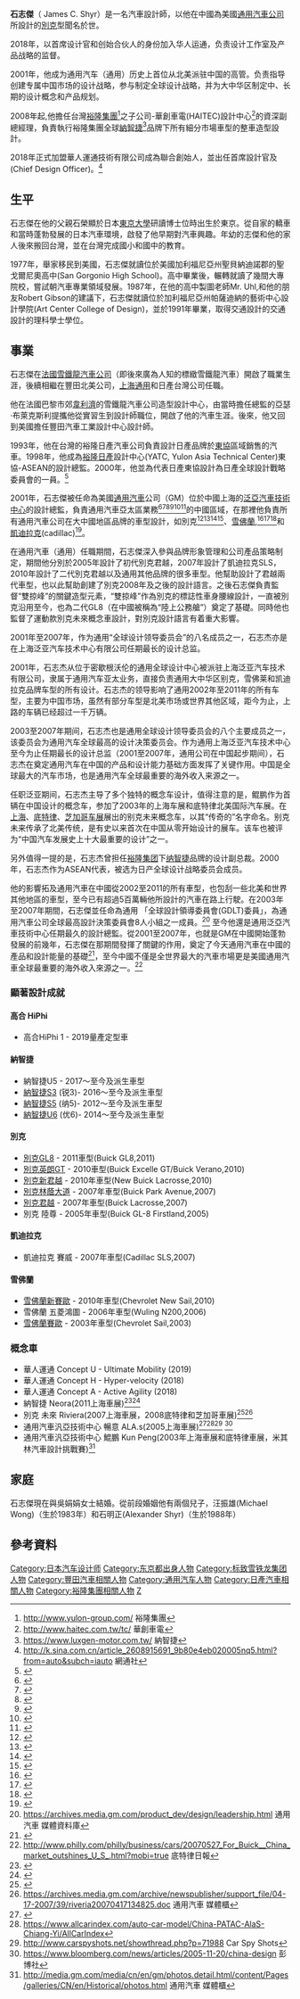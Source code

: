 {{多個問題|
{{Advert|time=2021-05-19T00:26:34+00:00}}
{{Autobiography|time=2021-05-19T00:26:34+00:00}}
{{COI|time=2021-05-19T00:26:34+00:00}}
}}
'''石志傑'''（ James C. Shyr）是一名汽車設計師，以他在中國為美國[[通用汽車公司|通用汽車公司]]所設計的[[別克|別克]]型聞名於世。

2018年，以首席设计官和创始合伙人的身份加入华人运通，负责设计工作室及产品战略的监督。

2001年，他成为通用汽车（通用）历史上首位从北美派驻中国的高管。负责指导创建专属中国市场的设计战略，参与制定全球设计战略，并为大中华区制定中、长期的设计概念和产品规划。

2008年起,他擔任台灣[[裕隆集團|裕隆集團]]<ref>http://www.yulon-group.com/ {{Wayback|url=http://www.yulon-group.com/ |date=20170312062708 }} 裕隆集團</ref>之子公司-華創車電(HAITEC)設計中心<ref>http://www.haitec.com.tw/tc/ {{Wayback|url=http://www.haitec.com.tw/tc/ |date=20170312044403 }} 華創車電</ref>的資深副總經理，負責執行裕隆集團全球[[納智捷|納智捷]]<ref>https://www.luxgen-motor.com.tw/ {{Wayback|url=https://www.luxgen-motor.com.tw/ |date=20170312064512 }} 納智捷</ref>品牌下所有細分市場車型的整車造型設計。

2018年正式加盟華人運通技術有限公司成為聯合創始人，並出任首席設計官及(Chief Design Officer)。<ref>http://k.sina.com.cn/article_2608915691_9b80e4eb020005nq5.html?from=auto&subch=iauto {{Wayback|url=http://k.sina.com.cn/article_2608915691_9b80e4eb020005nq5.html?from=auto&subch=iauto |date=20201022073251 }} 網通社</ref>

== 生平 ==
石志傑在他的父親石榮顯於日本[[東京大學|東京大學]]研讀博士位時出生於東京。從自家的轎車和當時蓬勃發展的日本汽車環境，啟發了他早期對汽車興趣。年幼的志傑和他的家人後來搬回台灣，並在台灣完成國小和國中的教育。

1977年，舉家移民到美國，石志傑就讀位於美國加利福尼亞州聖貝納迪諾郡的聖戈爾尼奧高中(San Gorgonio High School)。高中畢業後，輾轉就讀了幾間大專院校，嘗試朝汽車專業領域發展。1987年，在他的高中製圖老師Mr. Uhl,和他的朋友Robert Gibson的建議下，石志傑就讀位於加利福尼亞州帕薩迪納的藝術中心設計學院(Art Center College of Design)，並於1991年畢業，取得交通設計的交通設計的理科學士學位。

== 事業 ==
石志傑在[[法國|法國]][[雪鐵龍|雪鐵龍汽車公司]]（即後來廣為人知的標緻雪鐵龍汽車）開啟了職業生涯，後續相繼在豐田北美公司，[[上海通用|上海通用]]和日產台灣公司任職。

他在法國巴黎市郊[[韋利濟|韋利濟]]的雪鐵龍汽車公司造型設計中心，由當時擔任總監的亞瑟·布萊克斯利提攜他從實習生到設計師職位，開啟了他的汽車生涯。後來，他又回到美國擔任豐田汽車工業設計中心設計師。

1993年，他在台灣的裕隆日產汽車公司負責設計日產品牌於[[東南亞國家協會|東協]]區域銷售的汽車。1998年，他成為[[裕隆日產|裕隆日產]]設計中心(YATC, Yulon Asia Technical Center)東協-ASEAN的設計總監。2000年，他並為代表日產東協設計為日產全球設計戰略委員會的一員。<ref>{{cite news|title=Red-obsessed China prefers black cars,|url=http://app1.chinadaily.com.cn/star/2003/1106/fe22-2.html|accessdate=13 March 2013|newspaper=上海英文星報|date=2003-11-06|deadurl=yes|archiveurl=http://archive.wikiwix.com/cache/20130315232710/http://app1.chinadaily.com.cn/star/2003/1106/fe22-2.html|archivedate=2013年3月15日}}</ref>

2001年，石志傑被任命為美國[[通用汽車|通用汽車]]公司（GM）位於中國上海的[[泛亞汽車技術中心|泛亞汽車技術中心]]的設計總監，負責通用汽車亞太區業務<ref>{{cite web|title=China's Buick Infatuation|url=http://web.ku.edu/~cshenoy/China%20Articles/buick_infatuation_wsj_07-22-2004.pdf|publisher=華爾街日報}}{{dead link|date=2018年1月 |bot=InternetArchiveBot |fix-attempted=yes }}</ref><ref>{{cite web|title=The Fuel-Sipping Sedan That's the Hot Seller in China|url=http://www.nytimes.com/2005/10/26/automobiles/autospecial/26bradsher.html?pagewanted=print&_r=1&|work=紐約時報|accessdate=13 March 2013}}</ref><ref>{{cite web|title=What Should a Chinese Car Look Like?|url=http://www.nytimes.com/2007/04/22/automobiles/22SHOW.html?pagewanted=all&_r=0|work=紐約時報}}</ref><ref>{{cite web|title=At the Beijing Auto Show,Signs of a Behemoth to Come|url=http://www.nytimes.com/2004/10/27/automobiles/27BRAD.html|work=紐約時報|accessdate=2013-06-05|archive-date=2015-05-28|archive-url=https://web.archive.org/web/20150528070623/http://www.nytimes.com/2004/10/27/automobiles/27BRAD.html|dead-url=no}}</ref><ref>{{cite web|title=GM's China Designers Coming on Strong|url=http://wardsauto.com/news-amp-analysis/gm-s-china-designers-coming-strong|work=汽車世界雜誌 March 2013|accessdate=2013-06-05|archive-date=2013-04-26|archive-url=https://web.archive.org/web/20130426235701/http://wardsauto.com/news-amp-analysis/gm-s-china-designers-coming-strong|dead-url=no}}</ref><ref>{{cite web|title=Coming on Strong|url=http://wardsauto.com/news-amp-analysis/coming-strong|work=汽車世界雜誌 March 2013|accessdate=2013-06-05|archive-date=2013-06-15|archive-url=https://web.archive.org/web/20130615232544/http://wardsauto.com/news-amp-analysis/coming-strong|dead-url=no}}</ref>的中國區域，在那裡他負責所有通用汽車公司在大中國地區品牌的車型設計，如別克<ref>{{cite web|title=Buick China's cup of tea|url=http://articles.chicagotribune.com/2006-03-26/business/0603260182_1_gm-asia-pacific-automotive-resources-asia-president-of-gm-china|work=芝加哥論壇報|accessdate=13 March 2013|archive-date=2016-03-04|archive-url=https://web.archive.org/web/20160304065030/http://articles.chicagotribune.com/2006-03-26/business/0603260182_1_gm-asia-pacific-automotive-resources-asia-president-of-gm-china|dead-url=no}}</ref><ref>{{cite web|title=Made in China|url=http://www.fastcompany.com/59224/made-china|work=高成長公司(美國)|accessdate=13 March 2013|archive-date=2016-01-15|archive-url=https://web.archive.org/web/20160115145332/http://www.fastcompany.com/59224/made-china|dead-url=no}}</ref><ref name="autonewschina">{{cite web|title=Automakers adapt cars to Chinese tastes|url=http://www.autonewschina.com/en/printarticle.asp?id=8|work=中國汽車新聞|accessdate=13 March 2013|archive-date=2016-03-04|archive-url=https://web.archive.org/web/20160304122023/http://www.autonewschina.com/en/printarticle.asp?id=8|dead-url=no}}</ref><ref>{{cite web|title=Next Buick LaCrosse designed in China|url=http://www.gminsidenews.com/forums/f74/next-buick-lacrosse-designed-china-46635/|work=GM Inside News Forum|accessdate=2013-06-05|archive-date=2016-03-03|archive-url=https://web.archive.org/web/20160303233606/http://www.gminsidenews.com/forums/f74/next-buick-lacrosse-designed-china-46635/|dead-url=no}}</ref>、[[雪佛蘭|雪佛蘭]],<ref>{{cite web|title=Online Extra: Shaping Cars for the Chinese|url=http://www.businessweek.com/stories/2005-11-20/online-extra-shaping-cars-for-the-chinese|work=商業週刊|accessdate=13 March 2013}}</ref><ref>{{cite web|title=China: Let A Thousand Brands Bloom|url=http://www.businessweek.com/stories/2005-10-16/china-let-a-thousand-brands-bloom|work=商業週刊|accessdate=13 March 2013|archive-date=2013-05-24|archive-url=https://web.archive.org/web/20130524084508/http://www.businessweek.com/stories/2005-10-16/china-let-a-thousand-brands-bloom|dead-url=no}}</ref><ref>{{cite web|title=Distinctly Chinese|url=http://www.utsandiego.com/uniontrib/20050423/news_lz1dd23chines.html|work=The San Diego Union-Tribune|accessdate=13 March 2013}}</ref>和[[凱迪拉克|凱迪拉克]](cadillac)<ref>{{cite web|title=Chinese Cadillac Offers a Glimpse Of GM's Future|url=http://online.wsj.com/article/SB116370925620225464.html|work=華爾街日報|accessdate=13 March 2013}}</ref>。

在通用汽車（通用）任職期間，石志傑深入參與品牌形象管理和公司產品策略制定，期間他分別於2005年設計了初代別克君越，2007年設計了凱迪拉克SLS，2010年設計了二代別克君越以及通用其他品牌的很多車型。他幫助設計了君越兩代車型，也以此幫助創建了別克2008年及之後的設計語言。之後石志傑負責監督“雙掠峰”的關鍵造型元素，“雙掠峰”作為別克的標誌性車身腰線設計，一直被別克沿用至今，也為二代GL8（在中國被稱為“陸上公務艙”）奠定了基礎。同時他也監督了運動款別克未來概念車設計，對別克設計語言有着重大影響。

2001年至2007年，作为通用“全球设计领导委员会”的八名成员之一，石志杰亦是在上海泛亚汽车技术中心有限公司任期最长的设计总监。

2001年，石志杰从位于密歇根沃伦的通用全球设计中心被派驻上海泛亚汽车技术有限公司，隶属于通用汽车亚太业务，直接负责通用大中华区别克，雪佛莱和凯迪拉克品牌车型的所有设计。石志杰的领导影响了通用2002年至2011年的所有车型，主要为中国市场，虽然有部分车型是北美市场或世界其他区域，距今为止，上路的车辆已经超过一千万辆。

2003至2007年期间，石志杰也是通用全球设计领导委员会的八个主要成员之一，该委员会为通用汽车全球最高的设计决策委员会。作为通用上海泛亚汽车技术中心至今为止任期最长的设计总监（2001至2007年，通用公司在中国起步期间），石志杰在奠定通用汽车在中国的产品和设计能力基础方面发挥了关键作用。中国是全球最大的汽车市场，也是通用汽车全球最重要的海外收入来源之一。

任职泛亚期间，石志杰主导了多个独特的概念车设计，值得注意的是，鲲鹏作为首辆在中国设计的概念车，参加了2003年的上海车展和底特律北美国际汽车展。在[[上海|上海]]、[[底特律|底特律]]、[[芝加哥车展|芝加哥车展]]展出的别克未来概念车，以其“传奇的”名字命名。别克未来传承了北美传统，是有史以来首次在中国从零开始设计的展车。该车也被评为“中国汽车发展史上十大最重要的设计”之一。

另外值得一提的是，石志杰曾担任[[裕隆集团|裕隆集团]]下[[纳智捷|纳智捷]]品牌的设计副总裁。2000年，石志杰作为ASEAN代表，被选为日产全球设计战略委员会成员。

他的影響拓及通用汽車在中國從2002至2011的所有車型，也包刮一些北美和世界其他地區的車型，至今已有超過5百萬輛他所設計的汽車在路上行駛。在2003年至2007年期間，石志傑並任命為通用 「全球設計領導委員會(GDLT)委員」，為通用汽車公司全球最高設計決策委員會8人小組之一成員。<ref>https://archives.media.gm.com/product_dev/design/leadership.html {{Wayback|url=https://archives.media.gm.com/product_dev/design/leadership.html |date=20111026171132 }} 通用汽車 媒體資料庫</ref> 至今他還是通用泛亞汽車技術中心任期最久的設計總監。從2001至2007年，也就是GM在中國開始蓬勃發展的前幾年，石志傑在那期間發揮了關鍵的作用，奠定了今天通用汽車在中國的產品和設計能量的基礎<ref>{{cite web|title=3DExperience Forum (2012, Nov. 20~21)|url=http://www.3ds.com/company/events/3dexperience-forum-europe/featured-speakers/|work=達梭系統|accessdate=13 March 2013|deadurl=yes|archiveurl=https://archive.is/20130628085136/http://www.3ds.com/company/events/3dexperience-forum-europe/featured-speakers/|archivedate=2013年6月28日}}</ref>，至今中國不僅是全世界最大的汽車市場更是美國通用汽車全球最重要的海外收入來源之一。<ref>http://www.philly.com/philly/business/cars/20070527_For_Buick__China_market_outshines_U_S_.html?mobi=true {{Wayback|url=http://www.philly.com/philly/business/cars/20070527_For_Buick__China_market_outshines_U_S_.html?mobi=true |date=20170312060752 }} 底特律日報</ref>

=== 顯著設計成就 ===

==== 高合 HiPhi ====
* 高合HiPhi 1 - 2019量產定型車

==== 納智捷 ====
* 納智捷U5 - 2017～至今及派生車型
* [[納智捷S3|納智捷S3]] (锐3)- 2016～至今及派生車型
* [[納智捷S5|納智捷S5]] (纳5)- 2012～至今及派生車型
* [[納智捷U6|納智捷U6]] (优6)- 2014～至今及派生車型

==== 別克 ====

*[[別克GL8|別克GL8]] - 2011車型(Buick GL8,2011)
*[[別克英朗GT|別克英朗GT]] - 2010車型(Buick Excelle GT/Buick Verano,2010)
*[[別克君越|別克新君越]] - 2010年車型(New Buick Lacrosse,2010)
*[[別克林蔭大道|別克林蔭大道]] - 2007年車型(Buick Park Avenue,2007)
*[[別克君越|別克君越]] - 2007年車型(Buick Lacrosse,2007)
*別克 陸尊 - 2005年車型(Buick GL-8 Firstland,2005)

==== 凱迪拉克 ====

*凱迪拉克 賽威 - 2007年車型(Cadillac SLS,2007)

==== 雪佛蘭 ====

*[[雪佛蘭新賽歐|雪佛蘭新賽歐]] - 2010年車型(Chevrolet New Sail,2010)
*雪佛蘭 五菱鴻圖 - 2006年車型(Wuling N200,2006)
*[[雪佛蘭賽歐|雪佛蘭賽歐]] - 2003年車型(Chevrolet Sail,2003)

=== 概念車 ===

*華人運通 Concept U - Ultimate Mobility (2019)
*華人運通 Concept H - Hyper-velocity (2018)
*華人運通 Concept A - Active Agility (2018)
*納智捷 Neora(2011上海車展)<ref>{{cite web|title=Auto Shanghai 2011→ Luxgen Neora|url=http://cardesigncommunity.com/articles/news-and-reviews/autonews/1486.html|work=Cardesign Community|accessdate=13 March 2013|archive-date=2013-05-08|archive-url=https://web.archive.org/web/20130508174159/http://cardesigncommunity.com/articles/news-and-reviews/autonews/1486.html|dead-url=no}}</ref><ref>{{cite web|title=Concept - Luxgen Neora|url=http://www.greencardesign.com/site/00298-concept-luxgen-neora|work=Green Car Design|accessdate=13 March 2013|archive-date=2016-03-04|archive-url=https://web.archive.org/web/20160304045337/http://www.greencardesign.com/site/00298-concept-luxgen-neora|dead-url=no}}</ref>
*別克 未來 Riviera(2007上海車展，2008底特律和芝加哥車展)<ref>{{cite web|title=2007 Buick Riviera Concept|url=http://www.topspeed.com/cars/buick/2007-buick-riviera-concept-ar32736.html|work=Top Speed|accessdate=13 March 2013}}</ref><ref>https://archives.media.gm.com/archive/newspublisher/support_file/04-17-2007/39/riveria20070417134825.doc {{Wayback|url=https://archives.media.gm.com/archive/newspublisher/support_file/04-17-2007/39/riveria20070417134825.doc |date=20111026170442 }} 通用汽車 媒體櫃</ref>
*通用汽車汎亞技術中心 暢意 ALA.s(2005上海車展)<ref>{{cite web|url=http://www.autonewschina.com/en/printarticle.asp?id=8|title=Automotive News|website=www.autonewschina.com|accessdate=2013-06-05|archive-date=2016-03-04|archive-url=https://web.archive.org/web/20160304122023/http://www.autonewschina.com/en/printarticle.asp?id=8|dead-url=no}}</ref><ref>https://www.allcarindex.com/auto-car-model/China-PATAC-AlaS-Chiang-Yi/AllCarIndex{{Dead link|date=2018年6月 |bot=InternetArchiveBot |fix-attempted=no }}</ref><ref>http://www.carspyshots.net/showthread.php?p=71988 {{Wayback|url=http://www.carspyshots.net/showthread.php?p=71988 |date=20170312050400 }} Car Spy Shots</ref> <ref>https://www.bloomberg.com/news/articles/2005-11-20/china-design {{Wayback|url=https://www.bloomberg.com/news/articles/2005-11-20/china-design |date=20170313142921 }} 彭博社</ref>
*通用汽車汎亞技術中心 鯤鵬 Kun Peng(2003年上海車展和底特律車展，米其林汽車設計挑戰賽)<ref>http://media.gm.com/media/cn/en/gm/photos.detail.html/content/Pages/galleries/CN/en/Historical/photos.html {{Wayback|url=http://media.gm.com/media/cn/en/gm/photos.detail.html/content/Pages/galleries/CN/en/Historical/photos.html |date=20160522073550 }} 通用汽車 媒體櫃</ref>

== 家庭 ==
石志傑現在與吳娟娟女士結婚。從前段婚姻他有兩個兒子，汪振雄(Michael Wong)（生於1983年）和石明正(Alexander Shyr)（生於1988年）{{cn}}

== 參考資料 ==
{{Reflist}}

{{DEFAULTSORT:S}}
[[Category:日本汽车设计师|Category:日本汽车设计师]]
[[Category:东京都出身人物|Category:东京都出身人物]]
[[Category:标致雪铁龙集团人物|Category:标致雪铁龙集团人物]]
[[Category:豐田汽車相關人物|Category:豐田汽車相關人物]]
[[Category:通用汽车人物|Category:通用汽车人物]]
[[Category:日產汽車相關人物|Category:日產汽車相關人物]]
[[Category:裕隆集團相關人物|Category:裕隆集團相關人物]]
[[Category:石姓|Z]]